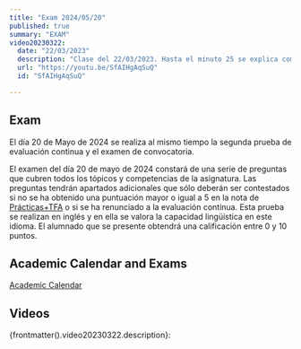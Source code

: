 ```yaml
---
title: "Exam 2024/05/20"
published: true
summary: "EXAM"
video20230322:
  date: "22/03/2023"
  description: "Clase del 22/03/2023. Hasta el minuto 25 se explica como realizar el examen parcial del curso 22/23. Le será muy útil para preparar el próximo examen del 01/04. A partir del minuto 25 se explican las bases para la práctica functions"
  url: "https://youtu.be/SfAIHgAqSuQ"
  id: "SfAIHgAqSuQ"

---
```


##  Exam 

El día 20 de Mayo de 2024 se realiza al mismo tiempo la segunda prueba de evaluación continua y el examen de convocatoria.

El examen del día 20 de mayo de 2024 constará de una serie de preguntas que cubren todos los tópicos y competencias de la asignatura. Las preguntas tendrán apartados adicionales que sólo deberán ser contestados si no se ha obtenido una puntuación mayor o igual a 5 en la nota de [Prácticas+TFA](https://campusingenieriaytecnologia2324.ull.es/mod/assign/view.php?id=1929) o si se ha renunciado a la evaluación continua. Esta prueba se realizan en inglés y en ella se valora la capacidad lingüística en este idioma.
El alumnado que se presente obtendrá una calificación entre 0 y  10 puntos.

## Academic Calendar and Exams

[Academic Calendar](/schedules#academic-calendar)

## Videos

{frontmatter().video20230322.description}:

<Videos ids={[frontmatter().video20230322.id]}></Videos>

